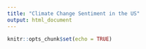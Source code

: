 ```yaml
---
title: "Climate Change Sentiment in the US"
output: html_document
---
```


```r
knitr::opts_chunk$set(echo = TRUE)
```

